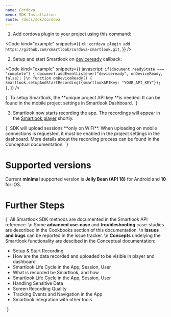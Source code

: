 ```yaml
---
name: Cordova
menu: SDK Installation
route: /docs/sdk/cordova
---
```


<Title>Cordova SDK Installation</Title>

1. Add cordova plugin to your project using this command:

<Code
  kind="example"
  snippets={{
    cli: `
cordova plugin add https://github.com/smartlook/cordova-smartlook.git
`,
  }}
/>

2. Setup and start Smartlook on [deviceready](https://cordova.apache.org/docs/en/5.1.1/cordova/events/events.deviceready.html) callback:

<Code
  kind="example"
  snippets={{
      javascript: `
if(document.readyState === "complete") {
  document.addEventListener("deviceready", onDeviceReady, false);
}\n
function onDeviceReady() {
    Smartlook.setupAndStartRecording({smartlookAPIKey: "YOUR_API_KEY"});
}
      `,
  }}
/>

<TextBlock kind="important">
{`
To setup Smartlook, the **unique project API key **is needed. It can be found in the mobile project settings in <Link to="https://app.smartlook.com/settings/projects">Smartlook Dashboard</Link>.
`}
</TextBlock>

3. Smartlook now starts recording the app. The recordings will appear in the [Smartlook player](https://app.smartlook.com/) shortly.

<TextBlock kind="important">
{`
SDK will upload sessions **only on WiFi**. When uploading on mobile connections is requested, it must be enabled in the project settings in the dashboard. More details about the recording process can be found in the <Link to="/docs/sdk/conceptual/when-the-recordings-appear-in-dashboard">Conceptual documentation</Link>.
`}
</TextBlock>

# Supported versions
Current **minimal** supported version is **Jelly Bean (API 18)** for Android and **10** for iOS.

# Further Steps
<TextBlock>{`
All Smartlook SDK methods are documented in the <Link to="/docs/sdk/api-reference" platform="cordova">Smartlook API reference</Link>.
\n
Some **advanced use-case** and **troubleshooting** case-studies are described in the Cookbooks section of this documentation.
\n
**Issues and bugs** can be reported in the <Link to="https://github.com/smartlook/smartlook-mobile-issue-tracker)">issue tracker</Link>.
\n
**Concepts** undelying the Smartlook functionality are descibed in the Conceptual documentation:
* <Link to="/docs/sdk/conceptual/setup-and-start-recording" platform="cordova">Setup & Start Recording</Link>
* <Link to="/docs/sdk/conceptual/when-the-recordings-appear-in-dashboard" platform="cordova">How are the data recorded and uploaded to be visible in player and dashboard</Link>
* <Link to="/docs/sdk/conceptual/life-cycle-session-user" platform="cordova">Smartlook Life Cycle in the App, Session, User</Link>
* <Link to="/docs/sdk/conceptual/what-and-how-is-recorded" platform="cordova">What is recorded be Smartlook, and how</Link>
* <Link to="/docs/sdk/conceptual/life-cycle-session-user" platform="cordova">Smartlook Life Cycle in the App, Session, User</Link>
* <Link to="/docs/sdk/conceptual/handling-sensitive-data" platform="cordova">Handling Sensitive Data</Link>
* <Link to="/docs/sdk/conceptual/screen-recording-quality" platform="cordova">Screen Recording Quality</Link>
* Tracking <Link to="/docs/sdk/conceptual/event-tracking" platform="cordova">Events</Link> and <Link to="/docs/sdk/conceptual/recording-navigation" platform="cordova">Navigation</Link> in the App
* <Link to="/docs/sdk/conceptual/integrating-with-other-tools" platform="cordova">Smartlook integration with other tools</Link>
`}</TextBlock>

